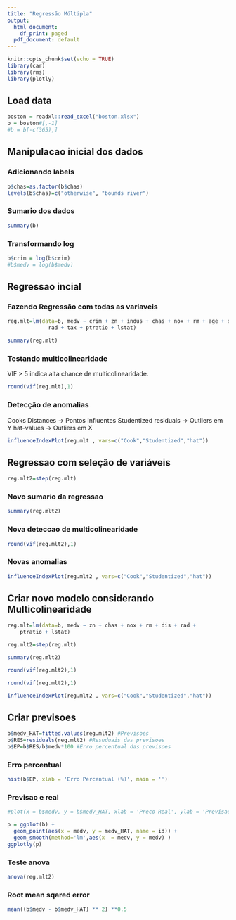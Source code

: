 ```yaml
---
title: "Regressão Múltipla"
output:
  html_document:
    df_print: paged
  pdf_document: default
---
```


```r
knitr::opts_chunk$set(echo = TRUE)
library(car)
library(rms)
library(plotly)
```

## Load data

```r
boston = readxl::read_excel("boston.xlsx")
b = boston#[,-1]
#b = b[-c(365),]
```

## Manipulacao inicial dos dados
### Adicionando labels

```r
b$chas=as.factor(b$chas)
levels(b$chas)=c("otherwise", "bounds river")
```

### Sumario dos dados 

```r
summary(b)
```


### Transformando log

```r
b$crim = log(b$crim)
#b$medv = log(b$medv)
```

## Regressao incial
### Fazendo Regressão com todas as variaveis

```r

reg.mlt=lm(data=b, medv ~ crim + zn + indus + chas + nox + rm + age + dis +
             rad + tax + ptratio + lstat)

summary(reg.mlt)

```

### Testando multicolinearidade
VIF > 5 indica alta chance de multicolinearidade.
```r

round(vif(reg.mlt),1)

```


### Detecção de anomalias

Cooks Distances -> Pontos Influentes
Studentized residuals -> Outliers em Y
hat-values -> Outliers em X

```r

influenceIndexPlot(reg.mlt , vars=c("Cook","Studentized","hat"))

```

## Regressao com seleção de variáveis

```r

reg.mlt2=step(reg.mlt)

```

### Novo sumario da regressao

```r

summary(reg.mlt2)

```

### Nova deteccao de multicolinearidade

```r

round(vif(reg.mlt2),1)

```

### Novas anomalias

```r

influenceIndexPlot(reg.mlt2 , vars=c("Cook","Studentized","hat"))

```
## Criar novo modelo considerando Multicolinearidade

```r

reg.mlt=lm(data=b, medv ~ zn + chas + nox + rm + dis + rad + 
    ptratio + lstat)

reg.mlt2=step(reg.mlt)

summary(reg.mlt2)

round(vif(reg.mlt2),1)

```

```r

round(vif(reg.mlt2),1)

```

```r

influenceIndexPlot(reg.mlt2 , vars=c("Cook","Studentized","hat"))

```
## Criar previsoes

```r

b$medv_HAT=fitted.values(reg.mlt2) #Previsoes
b$RES=residuals(reg.mlt2) #Resuduais das previsoes
b$EP=b$RES/b$medv*100 #Erro percentual das previsoes

```

### Erro percentual

```r

hist(b$EP, xlab = 'Erro Percentual (%)', main = '')

```

### Previsao e real

```r


#plot(x = b$medv, y = b$medv_HAT, xlab = 'Preco Real', ylab = 'Previsao')

p = ggplot(b) +
  geom_point(aes(x = medv, y = medv_HAT, name = id)) +
  geom_smooth(method='lm',aes(x  = medv, y = medv) )
ggplotly(p)
```

### Teste anova

```r

anova(reg.mlt2)

```


### Root mean sqared error

```r

mean((b$medv - b$medv_HAT) ** 2) **0.5

```



